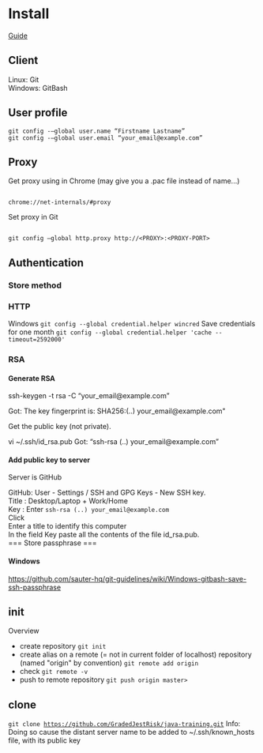 = Install =
[https://www.pluralsight.com/guides/software-engineering-best-practices/using-git-and-github-on-windows Guide]

== Client ==
Linux: Git </br>
Windows: GitBash

== User profile ==
<pre>
git config -–global user.name “Firstname Lastname” 
git config -–global user.email “your_email@example.com”
</pre>

== Proxy ==

Get proxy using in Chrome (may give you a .pac file instead of name...)
<pre> 
chrome://net-internals/#proxy
</pre>

Set proxy in Git
<pre> 
git config –global http.proxy http://<PROXY>:<PROXY-PORT> 
</pre>

== Authentication ==
=== Store method===

=== HTTP ===
Windows <code> git config --global credential.helper wincred </code>
Save credentials for one month <code> git config --global credential.helper 'cache --timeout=2592000' </code>

=== RSA ===
==== Generate RSA ====
</pre>
ssh-keygen -t rsa -C “your_email@example.com” 

Got: The key fingerprint is: SHA256:(..) your_email@example.com&quot;
</pre>

Get the public key (not private).
</pre>
vi ~/.ssh/id_rsa.pub Got: “ssh-rsa (..) your_email@example.com”
</pre>

==== Add public key to server ====

Server is GitHub

GitHub: User - Settings / SSH and GPG Keys - New SSH key.  <br/>
Title : Desktop/Laptop + Work/Home  <br/>
Key : Enter <code> ssh-rsa (..) your_email@example.com </code>  <br/>
Click <br/> 
Enter a title to identify this computer  <br/> 
In the field Key paste all the contents of the file id_rsa.pub. <br/> 
=== Store passphrase ===
==== Windows ====
https://github.com/sauter-hq/git-guidelines/wiki/Windows-gitbash-save-ssh-passphrase

== init ==
Overview
* create repository <code> git init </code>
* create alias on a remote (= not in current folder of localhost) repository (named "origin" by convention) <code> git remote add origin <REPO_URL> </code>
* check <code> git remote -v </code>
* push to remote repository <code> git push origin master> </code>


== clone ==
<code> git clone https://github.com/GradedJestRisk/java-training.git </code>
Info: Doing so cause the distant server name to be added to ~/.ssh/known_hosts file, with its public key

